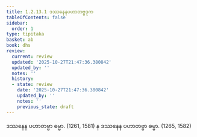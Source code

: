 ```yaml
---
title: 1.2.13.1 ဒဿနေနပဟာတဗ္ဗဒုက
tableOfContents: false
sidebar:
  order: 1
type: tipitaka
basket: ab
book: dhs
review:
  current: review
  updated: '2025-10-27T21:47:36.380842'
  updated_by: ''
  notes: ''
  history:
  - state: review
    date: '2025-10-27T21:47:36.380842'
    updated_by: ''
    notes: ''
    previous_state: draft
---
```



<ReviewStatus review={frontmatter.review} showDetails={true} />

<HypothesisAnnotation frontmatter={frontmatter} />

<DynamicBreadcrumb />

<Division number="105" book="dhs" e="ch" v="29" p="13">

<Paragraph number="245" book="dhs">
ဒဿနေန ပဟာတဗ္ဗာ ဓမ္မာ. (<Emphasis>1261, 1581</Emphasis>)
</Paragraph>

<Paragraph number="246" book="dhs">
န ဒဿနေန ပဟာတဗ္ဗာ ဓမ္မာ. (<Emphasis>1265, 1582</Emphasis>)
</Paragraph>
</Division>